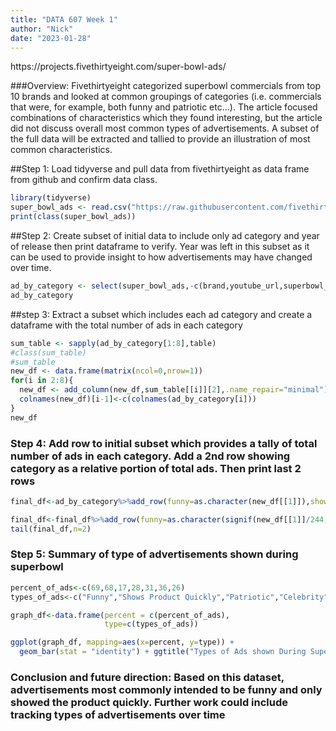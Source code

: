```yaml
---
title: "DATA 607 Week 1"
author: "Nick"
date: "2023-01-28"
---
```

https://projects.fivethirtyeight.com/super-bowl-ads/

###Overview: Fivethirtyeight categorized superbowl commercials from top 10 brands and looked at common groupings of categories (i.e. commercials that were, for example, both funny and patriotic etc...). The article focused combinations of characteristics which they found interesting, but the article did not discuss overall most common types of advertisements. A subset of the full data will be extracted and tallied to provide an illustration of most common characteristics.


##Step 1: Load tidyverse and pull data from fivethirtyeight as data frame from github and confirm data class.
``` r
library(tidyverse)
super_bowl_ads <- read.csv("https://raw.githubusercontent.com/fivethirtyeight/superbowl-ads/main/superbowl-ads.csv")
print(class(super_bowl_ads))
```
##Step 2: Create subset of initial data to include only ad category and year of release then print dataframe to verify. Year was left in this subset as it can be used to provide insight to how advertisements may have changed over time.
```r
ad_by_category <- select(super_bowl_ads,-c(brand,youtube_url,superbowl_ads_dot_com_url))
ad_by_category
```
##step 3: Extract a subset which includes each ad category and create a dataframe with the total number of ads in each category
```r
sum_table <- sapply(ad_by_category[1:8],table)
#class(sum_table)
#sum_table
new_df <- data.frame(matrix(ncol=0,nrow=1))
for(i in 2:8){
  new_df <- add_column(new_df,sum_table[[i]][2],.name_repair="minimal")
  colnames(new_df)[i-1]<-c(colnames(ad_by_category[i]))
}
new_df
```
### Step 4: Add row to initial subset which provides a tally of total number of ads in each category. Add a 2nd row showing category as a relative portion of total ads. Then print last 2 rows
```r

final_df<-ad_by_category%>%add_row(funny=as.character(new_df[[1]]),show_product_quickly=as.character(new_df[[2]]),patriotic=as.character(new_df[[3]]),celebrity=as.character(new_df[[4]]),danger=as.character(new_df[[5]]),animals=as.character(new_df[[6]]),use_sex=as.character(new_df[[7]]))

final_df<-final_df%>%add_row(funny=as.character(signif(new_df[[1]]/244,2)),show_product_quickly=as.character(signif(new_df[[2]]/244,2)),patriotic=as.character(signif(new_df[[3]]/244,2)),celebrity=as.character(signif(new_df[[4]]/244,2)),danger=as.character(signif(new_df[[5]]/244,2)),animals=as.character(signif(new_df[[6]]/244,2)),use_sex=as.character(signif(new_df[[7]]/244,2)))
tail(final_df,n=2)
```
### Step 5: Summary of type of advertisements shown during superbowl
```r
percent_of_ads<-c(69,68,17,28,31,36,26)
types_of_ads<-c("Funny","Shows Product Quickly","Patriotic","Celebrity","Danger","Animals","Uses Sex")

graph_df<-data.frame(percent = c(percent_of_ads),
                     type=c(types_of_ads))

ggplot(graph_df, mapping=aes(x=percent, y=type)) + 
  geom_bar(stat = "identity") + ggtitle("Types of Ads shown During Superbowl") + xlab("Percentage of Total Ads")+ylab("Type of Ad")
```
### Conclusion and future direction: Based on this dataset, advertisements most commonly intended to be funny and only showed the product quickly. Further work could include tracking types of advertisements over time
